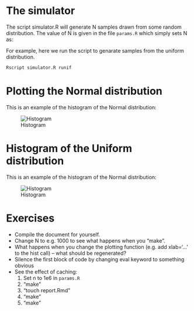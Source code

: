 # The simulator

The script simulator.R will generate N samples drawn from some random
distribution.  The value of N is given in the file `params.R` which
simply sets N as:

<!-- Show the contents of a params.R file here -->

For example, here we run the script to genarate samples from the
uniform distribution.

```r
Rscript simulator.R runif
```

# Plotting the Normal distribution

This is an example of the histogram of the Normal distribution:

![Histogram](sim1.png "Histogram of sim1.dat")

# Histogram of the Uniform distribution

This is an example of the histogram of the Normal distribution:

![Histogram](sim2.png "Histogram of sim2.dat")

# Exercises

* Compile the document for yourself.
* Change N to e.g. 1000 to see what happens when you "make".
* What happens when you change the plotting function (e.g. add
  xlab='...' to the hist call) -- what should be regenerated?
* Silence the first block of code by changing eval keyword to
  something obvious
* See the effect of caching:
	1. Set n to 1e6 in `params.R`
	2. "make"
	3. "touch report.Rmd"
	4. "make"
	5. "make"

